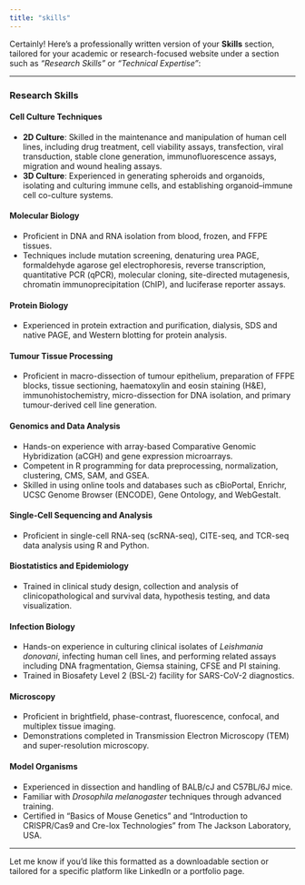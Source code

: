 ```yaml
---
title: "skills"
---
```


Certainly! Here's a professionally written version of your **Skills** section, tailored for your academic or research-focused website under a section such as *"Research Skills"* or *"Technical Expertise"*:

---

### **Research Skills**

#### **Cell Culture Techniques**
- **2D Culture**: Skilled in the maintenance and manipulation of human cell lines, including drug treatment, cell viability assays, transfection, viral transduction, stable clone generation, immunofluorescence assays, migration and wound healing assays.  
- **3D Culture**: Experienced in generating spheroids and organoids, isolating and culturing immune cells, and establishing organoid–immune cell co-culture systems.

#### **Molecular Biology**
- Proficient in DNA and RNA isolation from blood, frozen, and FFPE tissues.
- Techniques include mutation screening, denaturing urea PAGE, formaldehyde agarose gel electrophoresis, reverse transcription, quantitative PCR (qPCR), molecular cloning, site-directed mutagenesis, chromatin immunoprecipitation (ChIP), and luciferase reporter assays.

#### **Protein Biology**
- Experienced in protein extraction and purification, dialysis, SDS and native PAGE, and Western blotting for protein analysis.

#### **Tumour Tissue Processing**
- Proficient in macro-dissection of tumour epithelium, preparation of FFPE blocks, tissue sectioning, haematoxylin and eosin staining (H&E), immunohistochemistry, micro-dissection for DNA isolation, and primary tumour-derived cell line generation.

#### **Genomics and Data Analysis**
- Hands-on experience with array-based Comparative Genomic Hybridization (aCGH) and gene expression microarrays.
- Competent in R programming for data preprocessing, normalization, clustering, CMS, SAM, and GSEA.
- Skilled in using online tools and databases such as cBioPortal, Enrichr, UCSC Genome Browser (ENCODE), Gene Ontology, and WebGestalt.

#### **Single-Cell Sequencing and Analysis**
- Proficient in single-cell RNA-seq (scRNA-seq), CITE-seq, and TCR-seq data analysis using R and Python.

#### **Biostatistics and Epidemiology**
- Trained in clinical study design, collection and analysis of clinicopathological and survival data, hypothesis testing, and data visualization.

#### **Infection Biology**
- Hands-on experience in culturing clinical isolates of *Leishmania donovani*, infecting human cell lines, and performing related assays including DNA fragmentation, Giemsa staining, CFSE and PI staining.
- Trained in Biosafety Level 2 (BSL-2) facility for SARS-CoV-2 diagnostics.

#### **Microscopy**
- Proficient in brightfield, phase-contrast, fluorescence, confocal, and multiplex tissue imaging.
- Demonstrations completed in Transmission Electron Microscopy (TEM) and super-resolution microscopy.

#### **Model Organisms**
- Experienced in dissection and handling of BALB/cJ and C57BL/6J mice.
- Familiar with *Drosophila melanogaster* techniques through advanced training.
- Certified in “Basics of Mouse Genetics” and “Introduction to CRISPR/Cas9 and Cre-lox Technologies” from The Jackson Laboratory, USA.

---

Let me know if you'd like this formatted as a downloadable section or tailored for a specific platform like LinkedIn or a portfolio page.